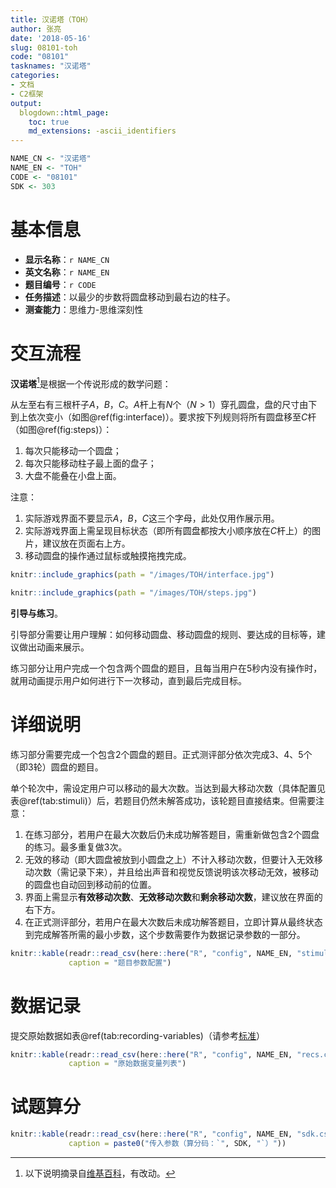 ```yaml
---
title: 汉诺塔（TOH）
author: 张亮
date: '2018-05-16'
slug: 08101-toh
code: "08101"
tasknames: "汉诺塔"
categories:
- 文档
- C2框架
output:
  blogdown::html_page:
    toc: true
    md_extensions: -ascii_identifiers
---
```


```r
NAME_CN <- "汉诺塔"
NAME_EN <- "TOH"
CODE <- "08101"
SDK <- 303
```

# 基本信息

* **显示名称**：`r NAME_CN`
* **英文名称**：`r NAME_EN`
* **题目编号**：`r CODE`
* **任务描述**：以最少的步数将圆盘移动到最右边的柱子。
* **测查能力**：思维力-思维深刻性

# 交互流程

**汉诺塔**[^1]是根据一个传说形成的数学问题：

[^1]: 以下说明摘录自[维基百科](https://zh.wikipedia.org/wiki/汉诺塔)，有改动。

从左至右有三根杆子$A$，$B$，$C$。$A$杆上有$N$个（$N>1$）穿孔圆盘，盘的尺寸由下到上依次变小（如图\@ref(fig:interface)）。要求按下列规则将所有圆盘移至$C$杆（如图\@ref(fig:steps)）：

1. 每次只能移动一个圆盘；
1. 每次只能移动柱子最上面的盘子；
1. 大盘不能叠在小盘上面。

注意：

1. 实际游戏界面不要显示$A$，$B$，$C$这三个字母，此处仅用作展示用。
1. 实际游戏界面上需呈现目标状态（即所有圆盘都按大小顺序放在$C$杆上）的图片，建议放在页面右上方。
1. 移动圆盘的操作通过鼠标或触摸拖拽完成。

```r
knitr::include_graphics(path = "/images/TOH/interface.jpg")
```

```r
knitr::include_graphics(path = "/images/TOH/steps.jpg")
```

**引导与练习**。

引导部分需要让用户理解：如何移动圆盘、移动圆盘的规则、要达成的目标等，建议做出动画来展示。

练习部分让用户完成一个包含两个圆盘的题目，且每当用户在5秒内没有操作时，就用动画提示用户如何进行下一次移动，直到最后完成目标。

# 详细说明

练习部分需要完成一个包含2个圆盘的题目。正式测评部分依次完成3、4、5个（即3轮）圆盘的题目。

单个轮次中，需设定用户可以移动的最大次数。当达到最大移动次数（具体配置见表\@ref(tab:stimuli)）后，若题目仍然未解答成功，该轮题目直接结束。但需要注意：

1. 在练习部分，若用户在最大次数后仍未成功解答题目，需重新做包含2个圆盘的练习。最多重复做3次。
1. 无效的移动（即大圆盘被放到小圆盘之上）不计入移动次数，但要计入无效移动次数（需记录下来），并且给出声音和视觉反馈说明该次移动无效，被移动的圆盘也自动回到移动前的位置。
1. 界面上需显示**有效移动次数**、**无效移动次数**和**剩余移动次数**，建议放在界面的右下方。
1. 在正式测评部分，若用户在最大次数后未成功解答题目，立即计算从最终状态到完成解答所需的最小步数，这个步数需要作为数据记录参数的一部分。

```r
knitr::kable(readr::read_csv(here::here("R", "config", NAME_EN, "stimuli.csv")),
             caption = "题目参数配置")
```

# 数据记录

提交原始数据如表\@ref(tab:recording-variables)（请参考[标准](`r blogdown::shortcode("relref", "standard")`)）

```r
knitr::kable(readr::read_csv(here::here("R", "config", NAME_EN, "recs.csv")),
             caption = "原始数据变量列表")
```

# 试题算分

```r
knitr::kable(readr::read_csv(here::here("R", "config", NAME_EN, "sdk.csv")),
             caption = paste0("传入参数（算分码：`", SDK, "`）"))
```
